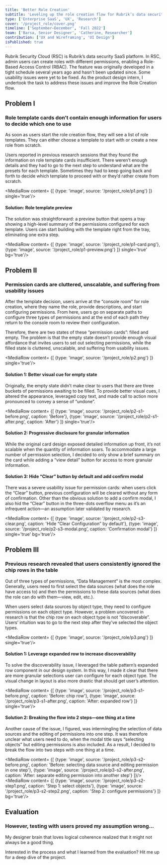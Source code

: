 ```yaml
---
title: 'Better Role Creation'
subtitle: 'Leveling up the role creation flow for Rubrik’s data security SaaS platform'
type: ['Enterprise SaaS', 'UX', 'Research']
cover: '/project_role/cover.png'
timeline: ['September–December', 'Fall 2022']
team: ['Barsa, Senior Designer', 'Catherine, Researcher']
contribution: ['UX and Wireframing', 'UI Design']
isPublished: true
---
```


<HeroMock type='image' source='/project_role/role-hero.png'/>

Rubrik Security Cloud (RSC) is Rubrik’s data security SaaS platform. In RSC, admin users can create roles with different permissions, enabling a Role-Based Access Control (RBAC). The feature was originally developed in a tight schedule several years ago and hasn’t been updated since. Some usability issues were yet to be fixed. As the product design intern, I undertook the task to address these issues and improve the Role Creation flow.


## Problem I
### Role template cards don’t contain enough information for users to decide which one to use

As soon as users start the role creation flow, they will see a list of role templates. They can either choose a template to start with or create a new role from scratch. 

Users reported in previous research sessions that they found the information on role template cards insufficient. There weren’t enough details and they had to go to the next step to understand what are the presets for each template. Sometimes they had to keep going back and forth to decide which template to proceed with or they’d rather create from scratch.

<MediaRow content= {[
    {type: 'image', source: '/project_role/p1.png'}
]} single='true'/>


#### Solution: Role template preview

The solution was straightforward: a preview button that opens a tray showing a high-level summary of the permissions configured for each template. Users can start building with the template right from the tray, eliminating one extra step.

<MediaRow content= {[
    {type: 'image', source: '/project_role/p1-card.png'},
    {type: 'image', source: '/project_role/p1-preview.png'}
]} single='true' bg='true'/>


## Problem II
### Permission cards are cluttered, unscalable, and suffering from usability issues

After the template decision, users arrive at the “console room” for role creation, where they name the role, provide descriptions, and start configuring permissions. From here, users go on separate paths to configure three types of permissions and at the end of each path they return to the console room to review their configuration.

Therefore, there are two states of these “permission cards”: filled and empty. The problem is that the empty state doesn’t provide enough visual affordance that invites users to set out selecting permissions, while the filled state is cluttered, unscalable, and suffering from usability issues.

<MediaRow content= {[
    {type: 'image', source: '/project_role/p2.png'}
]} single='true'/>

#### Solution 1: Better visual cue for empty state

Originally, the empty state didn’t make clear to users that there are three buckets of permissions awaiting to be filled. To provide better visual cues, I altered the appearance, leveraged copy text, and made call to action more pronounced to convey a sense of “undone”.

<MediaRow content= {[
    {type: 'image', source: '/project_role/p2-s1-before.png', caption: 'Before'},
    {type: 'image', source: '/project_role/p2-s1-after.png', caption: 'After'}
]} single='true'/>


#### Solution 2: Progressive disclosure for granular information

While the original card design exposed detailed information up front, it’s not scalable when the quantity of information soars. To accommodate a large number of permission selection, I decided to only show a brief summary on the card while adding a “view detail” button for access to more granular information.

<MediaStack>
<MediaRow content= {[
    {type: 'image', source: '/project_role/p2-s2-before.png', caption: 'Before'},
    {type: 'image', source: '/project_role/p2-s2-after.png', caption: 'After'}
]}/>
<MediaRow content= {[
    {type: 'image', source: '/project_role/p2-s2-details.png', caption: '“View Details” opens a side tray that shows more granular information.'}
]} bg='true'/>
</MediaStack>


#### Solution 3: Hide “Clear” button by default and add confirm modal

There was a severe usability issue for permission cards: when users click the “Clear” button, previous configuration will be cleared without any form of confirmation. Other than the obvious solution to add a confirm modal, I also hid the “Clear”  button in the three-dots overflow menu as it’s an infrequent action—an assumption later validated by research.

<MediaRow content= {[
    {type: 'image', source: '/project_role/p2-s3-clear.png', caption: 'Hide “Clear Configuration” by default'},
    {type: 'image', source: '/project_role/p2-s3-modal.png', caption: 'Confirmation modal'}
]} single='true' bg='true'/>

## Problem III
### Previous research revealed that users consistently ignored the chip rows in the table 

Out of three types of permissions, “Data Management” is the most complex. Generally, users need to first select the data sources (what does the role have access to) and then the permissions to these data sources (what does the role can do with them—view, edit, etc.).

When users select data sources by object type, they need to configure permissions on each object type. However, a problem uncovered in research is that the chip row on each object type is not “discoverable”. Users’ intuition was to go to the next step after they’ve selected the object types.

<MediaRow content= {[
    {type: 'image', source: '/project_role/p3.png'}
]} single='true'/>


#### Solution 1: Leverage expanded row to increase discoverability

To solve the discoverability issue, I leveraged the table pattern’s expanded row component in our design system. In this way, I made it clear that there are more granular selections user can configure for each object type. The visual change in layout is also more drastic that should get user’s attention.

<MediaRow content= {[
    {type: 'image', source: '/project_role/p3-s1-before.png', caption: 'Before: chip row'},
    {type: 'image', source: '/project_role/p3-s1-after.png', caption: 'After: expanded row'}
]} single='true'/>

#### Solution 2: Breaking the flow into 2 steps—one thing at a time

Another cause of the issue, I figured, was intermingling the selection of data sources and the editing of permissions into one step. It was therefore unclear what users need to do, when the modal title says “selecting objects” but editing permissions is also included. As a result, I decided to break the flow into two steps with one thing at a time. 

<MediaStack>

<MediaRow content= {[
    {type: 'image', source: '/project_role/p3-s2-before.png', caption: 'Before: selecting data source and editing permission in one step'},
    {type: 'image', source: '/project_role/p3-s2-after.png', caption: 'After: separate editing permission into another step'}
]}/>
<MediaRow content= {[
    {type: 'image', source: '/project_role/p3-s2-step1.png', caption: 'Step 1: select objects'},
    {type: 'image', source: '/project_role/p3-s2-step2.png', caption: 'Step 2: configure permissions'}
]} bg='true'/>

</MediaStack>

## Evaluation
### However, testing with users proved my assumption wrong…

My designer brain that loves logical coherence realized that it might not always be a good thing. 

<Contact>Interested in the process and what I learned from the evaluation? Hit me up for a deep dive of the project.</Contact>